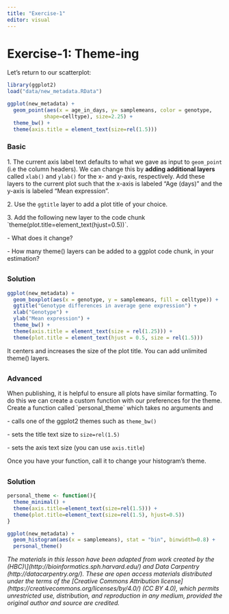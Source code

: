 ```yaml
---
title: "Exercise-1"
editor: visual
---
```


# Exercise-1: Theme-ing

Let's return to our scatterplot:

```r

library(ggplot2)
load("data/new_metadata.RData")

ggplot(new_metadata) +
  geom_point(aes(x = age_in_days, y= samplemeans, color = genotype,
            shape=celltype), size=2.25) +
  theme_bw() +
  theme(axis.title = element_text(size=rel(1.5)))   
```

### Basic

1\. The current axis label text defaults to what we gave as input to `geom_point` (i.e the column headers). We can change this by **adding additional layers** called `xlab()` and `ylab()` for the x- and y-axis, respectively. Add these layers to the current plot such that the x-axis is labeled "Age (days)" and the y-axis is labeled "Mean expression".

2\. Use the `ggtitle` layer to add a plot title of your choice.

3\. Add the following new layer to the code chunk \`theme(plot.title=element_text(hjust=0.5))\`.

\- What does it change?

\- How many theme() layers can be added to a ggplot code chunk, in your estimation?

## 

::: {.callout-tip appearance="simple" icon="false"}
### Solution

```r
ggplot(new_metadata) +
  geom_boxplot(aes(x = genotype, y = samplemeans, fill = celltype)) +
  ggtitle("Genotype differences in average gene expression") +
  xlab("Genotype") +
  ylab("Mean expression") +
  theme_bw() +
  theme(axis.title = element_text(size = rel(1.25))) +
  theme(plot.title = element_text(hjust = 0.5, size = rel(1.5)))
```

It centers and increases the size of the plot title. You can add unlimited theme() layers.
:::

## 

::: {.callout-tip appearance="simple" icon="false"}
### Advanced

When publishing, it is helpful to ensure all plots have similar formatting. To do this we can create a custom function with our preferences for the theme. Create a function called \`personal_theme\` which takes no arguments and

\- calls one of the ggplot2 themes such as `theme_bw()`

\- sets the title text size to `size=rel(1.5)`

\- sets the axis text size (you can use `axis.title`)

Once you have your function, call it to change your histogram's theme.
:::

## 

::: {.callout-tip appearance="simple" icon="false"}
### Solution

```r
personal_theme <- function(){
  theme_minimal() +
  theme(axis.title=element_text(size=rel(1.5))) +
  theme(plot.title=element_text(size=rel(1.5), hjust=0.5)) 
}

ggplot(new_metadata) +
  geom_histogram(aes(x = samplemeans), stat = "bin", binwidth=0.8) +
  personal_theme()

```
:::

*The materials in this lesson have been adapted from work created by the (HBC)\\\](http://bioinformatics.sph.harvard.edu/) and Data Carpentry (http://datacarpentry.org/). These are open access materials distributed under the terms of the \[Creative Commons Attribution license\](https://creativecommons.org/licenses/by/4.0/) (CC BY 4.0), which permits unrestricted use, distribution, and reproduction in any medium, provided the original author and source are credited.*
